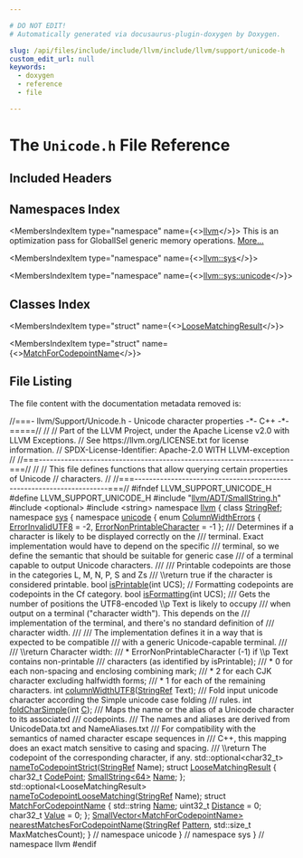 ```yaml
---

# DO NOT EDIT!
# Automatically generated via docusaurus-plugin-doxygen by Doxygen.

slug: /api/files/include/include/llvm/include/llvm/support/unicode-h
custom_edit_url: null
keywords:
  - doxygen
  - reference
  - file

---
```





# The `Unicode.h` File Reference

<DoxygenPage pluginConfig={pluginConfig}>



## Included Headers

<IncludesList>
<IncludesListItem
  filePath="llvm/ADT/SmallString.h"
  permalink="/docs/api/files/include/include/llvm/include/llvm/adt/smallstring-h"
  isLocal="true" />
<IncludesListItem
  filePath="optional"
  permalink=""
  isLocal="false" />
<IncludesListItem
  filePath="string"
  permalink=""
  isLocal="false" />
</IncludesList>

## Namespaces Index

<MembersIndex>

<MembersIndexItem
  type="namespace"
  name={<><a href="/docs/api/namespaces/llvm">llvm</a></>}>
This is an optimization pass for GlobalISel generic memory operations. <a href="/docs/api/namespaces/llvm/#details">More...</a>
</MembersIndexItem>

<MembersIndexItem
  type="namespace"
  name={<><a href="/docs/api/namespaces/llvm/sys">llvm::sys</a></>}>
</MembersIndexItem>

<MembersIndexItem
  type="namespace"
  name={<><a href="/docs/api/namespaces/llvm/sys/unicode">llvm::sys::unicode</a></>}>
</MembersIndexItem>

</MembersIndex>

## Classes Index

<MembersIndex>

<MembersIndexItem
  type="struct"
  name={<><a href="/docs/api/structs/llvm/sys/unicode/loosematchingresult">LooseMatchingResult</a></>}>
</MembersIndexItem>

<MembersIndexItem
  type="struct"
  name={<><a href="/docs/api/structs/llvm/sys/unicode/matchforcodepointname">MatchForCodepointName</a></>}>
</MembersIndexItem>

</MembersIndex>


## File Listing

The file content with the documentation metadata removed is:

<ProgramListing>

<Link id="l00001" /><CodeLine lineNumber="1"><Highlight kind="comment">//===- llvm/Support/Unicode.h - Unicode character properties  -&#42;- C++ -&#42;-=====//</Highlight><Highlight kind="normal"></Highlight></CodeLine>
<Link id="l00002" /><CodeLine lineNumber="2"><Highlight kind="normal"></Highlight><Highlight kind="comment">//</Highlight><Highlight kind="normal"></Highlight></CodeLine>
<Link id="l00003" /><CodeLine lineNumber="3"><Highlight kind="normal"></Highlight><Highlight kind="comment">// Part of the LLVM Project, under the Apache License v2.0 with LLVM Exceptions.</Highlight><Highlight kind="normal"></Highlight></CodeLine>
<Link id="l00004" /><CodeLine lineNumber="4"><Highlight kind="normal"></Highlight><Highlight kind="comment">// See https://llvm.org/LICENSE.txt for license information.</Highlight><Highlight kind="normal"></Highlight></CodeLine>
<Link id="l00005" /><CodeLine lineNumber="5"><Highlight kind="normal"></Highlight><Highlight kind="comment">// SPDX-License-Identifier: Apache-2.0 WITH LLVM-exception</Highlight><Highlight kind="normal"></Highlight></CodeLine>
<Link id="l00006" /><CodeLine lineNumber="6"><Highlight kind="normal"></Highlight><Highlight kind="comment">//</Highlight><Highlight kind="normal"></Highlight></CodeLine>
<Link id="l00007" /><CodeLine lineNumber="7"><Highlight kind="normal"></Highlight><Highlight kind="comment">//===----------------------------------------------------------------------===//</Highlight><Highlight kind="normal"></Highlight></CodeLine>
<Link id="l00008" /><CodeLine lineNumber="8"><Highlight kind="normal"></Highlight><Highlight kind="comment">//</Highlight><Highlight kind="normal"></Highlight></CodeLine>
<Link id="l00009" /><CodeLine lineNumber="9"><Highlight kind="normal"></Highlight><Highlight kind="comment">// This file defines functions that allow querying certain properties of Unicode</Highlight><Highlight kind="normal"></Highlight></CodeLine>
<Link id="l00010" /><CodeLine lineNumber="10"><Highlight kind="normal"></Highlight><Highlight kind="comment">// characters.</Highlight><Highlight kind="normal"></Highlight></CodeLine>
<Link id="l00011" /><CodeLine lineNumber="11"><Highlight kind="normal"></Highlight><Highlight kind="comment">//</Highlight><Highlight kind="normal"></Highlight></CodeLine>
<Link id="l00012" /><CodeLine lineNumber="12"><Highlight kind="normal"></Highlight><Highlight kind="comment">//===----------------------------------------------------------------------===//</Highlight><Highlight kind="normal"></Highlight></CodeLine>
<Link id="l00013" /><CodeLine lineNumber="13"><Highlight kind="normal"></Highlight></CodeLine>
<Link id="l00014" /><CodeLine lineNumber="14"><Highlight kind="normal"></Highlight><Highlight kind="preprocessor">#ifndef LLVM&#95;SUPPORT&#95;UNICODE&#95;H</Highlight><Highlight kind="normal"></Highlight></CodeLine>
<Link id="l00015" /><CodeLine lineNumber="15"><Highlight kind="normal"></Highlight><Highlight kind="preprocessor">#define LLVM&#95;SUPPORT&#95;UNICODE&#95;H</Highlight><Highlight kind="normal"></Highlight></CodeLine>
<Link id="l00016" /><CodeLine lineNumber="16"><Highlight kind="normal"></Highlight></CodeLine>
<Link id="l00017" /><CodeLine lineNumber="17"><Highlight kind="normal"></Highlight><Highlight kind="preprocessor">#include &quot;<a href="/docs/api/files/include/include/llvm/include/llvm/adt/smallstring-h">llvm/ADT/SmallString.h</a>&quot;</Highlight><Highlight kind="normal"></Highlight></CodeLine>
<Link id="l00018" /><CodeLine lineNumber="18"><Highlight kind="normal"></Highlight><Highlight kind="preprocessor">#include &lt;optional&gt;</Highlight><Highlight kind="normal"></Highlight></CodeLine>
<Link id="l00019" /><CodeLine lineNumber="19"><Highlight kind="normal"></Highlight><Highlight kind="preprocessor">#include &lt;string&gt;</Highlight><Highlight kind="normal"></Highlight></CodeLine>
<Link id="l00020" /><CodeLine lineNumber="20"><Highlight kind="normal"></Highlight></CodeLine>
<Link id="l00021" /><CodeLine lineNumber="21"><Highlight kind="normal"></Highlight><Highlight kind="keyword">namespace </Highlight><Highlight kind="normal"><a href="/docs/api/namespaces/llvm">llvm</a> &#123;</Highlight></CodeLine>
<Link id="l00022" /><CodeLine lineNumber="22"><Highlight kind="normal"></Highlight><Highlight kind="keyword">class </Highlight><Highlight kind="normal"><a href="/docs/api/classes/llvm/stringref">StringRef</a>;</Highlight></CodeLine>
<Link id="l00023" /><CodeLine lineNumber="23"><Highlight kind="normal"></Highlight></CodeLine>
<Link id="l00024" /><CodeLine lineNumber="24"><Highlight kind="normal"></Highlight><Highlight kind="keyword">namespace </Highlight><Highlight kind="normal"><a href="/docs/api/namespaces/llvm/sys">sys</a> &#123;</Highlight></CodeLine>
<Link id="l00025" /><CodeLine lineNumber="25" lineLink="/docs/api/namespaces/llvm/sys/unicode"><Highlight kind="normal"></Highlight><Highlight kind="keyword">namespace </Highlight><Highlight kind="normal"><a href="/docs/api/namespaces/llvm/sys/unicode">unicode</a> &#123;</Highlight></CodeLine>
<Link id="l00026" /><CodeLine lineNumber="26"><Highlight kind="normal"></Highlight></CodeLine>
<Link id="l00027" /><CodeLine lineNumber="27" lineLink="/docs/api/namespaces/llvm/sys/unicode/#a054c217b1f8d738318a766e35b31063e"><Highlight kind="normal"></Highlight><Highlight kind="keyword">enum</Highlight><Highlight kind="normal"> <a href="/docs/api/namespaces/llvm/sys/unicode/#a054c217b1f8d738318a766e35b31063e">ColumnWidthErrors</a> &#123;</Highlight></CodeLine>
<Link id="l00028" /><CodeLine lineNumber="28" lineLink="/docs/api/namespaces/llvm/sys/unicode/#a054c217b1f8d738318a766e35b31063ea32cdc26114f4a19ca509d53eea14c2e9"><Highlight kind="normal">  <a href="/docs/api/namespaces/llvm/sys/unicode/#a054c217b1f8d738318a766e35b31063ea32cdc26114f4a19ca509d53eea14c2e9">ErrorInvalidUTF8</a> = -2,</Highlight></CodeLine>
<Link id="l00029" /><CodeLine lineNumber="29" lineLink="/docs/api/namespaces/llvm/sys/unicode/#a054c217b1f8d738318a766e35b31063eae08389c6cf8c7bc89ef7406ac6f95f2d"><Highlight kind="normal">  <a href="/docs/api/namespaces/llvm/sys/unicode/#a054c217b1f8d738318a766e35b31063eae08389c6cf8c7bc89ef7406ac6f95f2d">ErrorNonPrintableCharacter</a> = -1</Highlight></CodeLine>
<Link id="l00030" /><CodeLine lineNumber="30"><Highlight kind="normal">&#125;;</Highlight></CodeLine>
<Link id="l00031" /><CodeLine lineNumber="31"><Highlight kind="normal"></Highlight><Highlight kind="comment"></Highlight></CodeLine>
<Link id="l00032" /><CodeLine lineNumber="32"><Highlight kind="comment">/// Determines if a character is likely to be displayed correctly on the</Highlight></CodeLine>
<Link id="l00033" /><CodeLine lineNumber="33"><Highlight kind="comment">/// terminal. Exact implementation would have to depend on the specific</Highlight></CodeLine>
<Link id="l00034" /><CodeLine lineNumber="34"><Highlight kind="comment">/// terminal, so we define the semantic that should be suitable for generic case</Highlight></CodeLine>
<Link id="l00035" /><CodeLine lineNumber="35"><Highlight kind="comment">/// of a terminal capable to output Unicode characters.</Highlight></CodeLine>
<Link id="l00036" /><CodeLine lineNumber="36"><Highlight kind="comment">///</Highlight></CodeLine>
<Link id="l00037" /><CodeLine lineNumber="37"><Highlight kind="comment">/// Printable codepoints are those in the categories L, M, N, P, S and Zs</Highlight></CodeLine>
<Link id="l00038" /><CodeLine lineNumber="38"><Highlight kind="comment">/// \\return true if the character is considered printable.</Highlight><Highlight kind="normal"></Highlight></CodeLine>
<Link id="l00039" /><CodeLine lineNumber="39"><Highlight kind="normal"></Highlight><Highlight kind="keywordtype">bool</Highlight><Highlight kind="normal"> <a href="/docs/api/namespaces/llvm/sys/unicode/#abdd3e84c33222ee387cf6a03d1a77400">isPrintable</a>(</Highlight><Highlight kind="keywordtype">int</Highlight><Highlight kind="normal"> UCS);</Highlight></CodeLine>
<Link id="l00040" /><CodeLine lineNumber="40"><Highlight kind="normal"></Highlight></CodeLine>
<Link id="l00041" /><CodeLine lineNumber="41"><Highlight kind="normal"></Highlight><Highlight kind="comment">// Formatting codepoints are codepoints in the Cf category.</Highlight><Highlight kind="normal"></Highlight></CodeLine>
<Link id="l00042" /><CodeLine lineNumber="42"><Highlight kind="normal"></Highlight><Highlight kind="keywordtype">bool</Highlight><Highlight kind="normal"> <a href="/docs/api/namespaces/llvm/sys/unicode/#abd4aa0bae0775960e05e796db4139755">isFormatting</a>(</Highlight><Highlight kind="keywordtype">int</Highlight><Highlight kind="normal"> UCS);</Highlight></CodeLine>
<Link id="l00043" /><CodeLine lineNumber="43"><Highlight kind="normal"></Highlight><Highlight kind="comment"></Highlight></CodeLine>
<Link id="l00044" /><CodeLine lineNumber="44"><Highlight kind="comment">/// Gets the number of positions the UTF8-encoded \\p Text is likely to occupy</Highlight></CodeLine>
<Link id="l00045" /><CodeLine lineNumber="45"><Highlight kind="comment">/// when output on a terminal (&quot;character width&quot;). This depends on the</Highlight></CodeLine>
<Link id="l00046" /><CodeLine lineNumber="46"><Highlight kind="comment">/// implementation of the terminal, and there&#39;s no standard definition of</Highlight></CodeLine>
<Link id="l00047" /><CodeLine lineNumber="47"><Highlight kind="comment">/// character width.</Highlight></CodeLine>
<Link id="l00048" /><CodeLine lineNumber="48"><Highlight kind="comment">///</Highlight></CodeLine>
<Link id="l00049" /><CodeLine lineNumber="49"><Highlight kind="comment">/// The implementation defines it in a way that is expected to be compatible</Highlight></CodeLine>
<Link id="l00050" /><CodeLine lineNumber="50"><Highlight kind="comment">/// with a generic Unicode-capable terminal.</Highlight></CodeLine>
<Link id="l00051" /><CodeLine lineNumber="51"><Highlight kind="comment">///</Highlight></CodeLine>
<Link id="l00052" /><CodeLine lineNumber="52"><Highlight kind="comment">/// \\return Character width:</Highlight></CodeLine>
<Link id="l00053" /><CodeLine lineNumber="53"><Highlight kind="comment">///   &#42; ErrorNonPrintableCharacter (-1) if \\p Text contains non-printable</Highlight></CodeLine>
<Link id="l00054" /><CodeLine lineNumber="54"><Highlight kind="comment">///     characters (as identified by isPrintable);</Highlight></CodeLine>
<Link id="l00055" /><CodeLine lineNumber="55"><Highlight kind="comment">///   &#42; 0 for each non-spacing and enclosing combining mark;</Highlight></CodeLine>
<Link id="l00056" /><CodeLine lineNumber="56"><Highlight kind="comment">///   &#42; 2 for each CJK character excluding halfwidth forms;</Highlight></CodeLine>
<Link id="l00057" /><CodeLine lineNumber="57"><Highlight kind="comment">///   &#42; 1 for each of the remaining characters.</Highlight><Highlight kind="normal"></Highlight></CodeLine>
<Link id="l00058" /><CodeLine lineNumber="58"><Highlight kind="normal"></Highlight><Highlight kind="keywordtype">int</Highlight><Highlight kind="normal"> <a href="/docs/api/namespaces/llvm/sys/unicode/#a5eb094d229e45fc3cee677f5fc824e2a">columnWidthUTF8</a>(<a href="/docs/api/classes/llvm/stringref">StringRef</a> Text);</Highlight></CodeLine>
<Link id="l00059" /><CodeLine lineNumber="59"><Highlight kind="normal"></Highlight><Highlight kind="comment"></Highlight></CodeLine>
<Link id="l00060" /><CodeLine lineNumber="60"><Highlight kind="comment">/// Fold input unicode character according the Simple unicode case folding</Highlight></CodeLine>
<Link id="l00061" /><CodeLine lineNumber="61"><Highlight kind="comment">/// rules.</Highlight><Highlight kind="normal"></Highlight></CodeLine>
<Link id="l00062" /><CodeLine lineNumber="62"><Highlight kind="normal"></Highlight><Highlight kind="keywordtype">int</Highlight><Highlight kind="normal"> <a href="/docs/api/namespaces/llvm/sys/unicode/#a3578a101e495ed08245b568a1e02174a">foldCharSimple</a>(</Highlight><Highlight kind="keywordtype">int</Highlight><Highlight kind="normal"> <a href="/docs/api/namespaces/llvm/callingconv/#ac6aa1387c4375260e2468eb5a77fdb4cafd841a49aec1539bc88abc8ff9e170fb">C</a>);</Highlight></CodeLine>
<Link id="l00063" /><CodeLine lineNumber="63"><Highlight kind="normal"></Highlight><Highlight kind="comment"></Highlight></CodeLine>
<Link id="l00064" /><CodeLine lineNumber="64"><Highlight kind="comment">/// Maps the name or the alias of a Unicode character to its associated</Highlight></CodeLine>
<Link id="l00065" /><CodeLine lineNumber="65"><Highlight kind="comment">/// codepoints.</Highlight></CodeLine>
<Link id="l00066" /><CodeLine lineNumber="66"><Highlight kind="comment">/// The names and aliases are derived from UnicodeData.txt and NameAliases.txt</Highlight></CodeLine>
<Link id="l00067" /><CodeLine lineNumber="67"><Highlight kind="comment">/// For compatibility with the semantics of named character escape sequences in</Highlight></CodeLine>
<Link id="l00068" /><CodeLine lineNumber="68"><Highlight kind="comment">/// C++, this mapping does an exact match sensitive to casing and spacing.</Highlight></CodeLine>
<Link id="l00069" /><CodeLine lineNumber="69"><Highlight kind="comment">/// \\return The codepoint of the corresponding character, if any.</Highlight><Highlight kind="normal"></Highlight></CodeLine>
<Link id="l00070" /><CodeLine lineNumber="70"><Highlight kind="normal">std::optional&lt;char32&#95;t&gt; <a href="/docs/api/namespaces/llvm/sys/unicode/#a4975b1c3f5b90e3270e59ee3b3e34999">nameToCodepointStrict</a>(<a href="/docs/api/classes/llvm/stringref">StringRef</a> Name);</Highlight></CodeLine>
<Link id="l00071" /><CodeLine lineNumber="71"><Highlight kind="normal"></Highlight></CodeLine>
<Link id="l00072" /><CodeLine lineNumber="72" lineLink="/docs/api/structs/llvm/sys/unicode/loosematchingresult"><Highlight kind="normal"></Highlight><Highlight kind="keyword">struct </Highlight><Highlight kind="normal"><a href="/docs/api/structs/llvm/sys/unicode/loosematchingresult">LooseMatchingResult</a> &#123;</Highlight></CodeLine>
<Link id="l00073" /><CodeLine lineNumber="73" lineLink="/docs/api/structs/llvm/sys/unicode/loosematchingresult/#abd7720dceb305c576c287c63a0036e06"><Highlight kind="normal">  </Highlight><Highlight kind="keywordtype">char32&#95;t</Highlight><Highlight kind="normal"> <a href="/docs/api/structs/llvm/sys/unicode/loosematchingresult/#abd7720dceb305c576c287c63a0036e06">CodePoint</a>;</Highlight></CodeLine>
<Link id="l00074" /><CodeLine lineNumber="74" lineLink="/docs/api/structs/llvm/sys/unicode/loosematchingresult/#a1ce810143e72708cf5fe01789b528915"><Highlight kind="normal">  <a href="/docs/api/classes/llvm/smallstring">SmallString&lt;64&gt;</a> <a href="/docs/api/structs/llvm/sys/unicode/loosematchingresult/#a1ce810143e72708cf5fe01789b528915">Name</a>;</Highlight></CodeLine>
<Link id="l00075" /><CodeLine lineNumber="75"><Highlight kind="normal">&#125;;</Highlight></CodeLine>
<Link id="l00076" /><CodeLine lineNumber="76"><Highlight kind="normal"></Highlight></CodeLine>
<Link id="l00077" /><CodeLine lineNumber="77"><Highlight kind="normal">std::optional&lt;LooseMatchingResult&gt; <a href="/docs/api/namespaces/llvm/sys/unicode/#a8d0d10bb4158631314f59a7865eb1c62">nameToCodepointLooseMatching</a>(<a href="/docs/api/classes/llvm/stringref">StringRef</a> Name);</Highlight></CodeLine>
<Link id="l00078" /><CodeLine lineNumber="78"><Highlight kind="normal"></Highlight></CodeLine>
<Link id="l00079" /><CodeLine lineNumber="79" lineLink="/docs/api/structs/llvm/sys/unicode/matchforcodepointname"><Highlight kind="normal"></Highlight><Highlight kind="keyword">struct </Highlight><Highlight kind="normal"><a href="/docs/api/structs/llvm/sys/unicode/matchforcodepointname">MatchForCodepointName</a> &#123;</Highlight></CodeLine>
<Link id="l00080" /><CodeLine lineNumber="80" lineLink="/docs/api/structs/llvm/sys/unicode/matchforcodepointname/#abfa236a8272e38625ec4b248869c0b49"><Highlight kind="normal">  std::string <a href="/docs/api/structs/llvm/sys/unicode/matchforcodepointname/#abfa236a8272e38625ec4b248869c0b49">Name</a>;</Highlight></CodeLine>
<Link id="l00081" /><CodeLine lineNumber="81" lineLink="/docs/api/structs/llvm/sys/unicode/matchforcodepointname/#aa5afff707ec91bbfe0430d6ab1703cec"><Highlight kind="normal">  uint32&#95;t <a href="/docs/api/structs/llvm/sys/unicode/matchforcodepointname/#aa5afff707ec91bbfe0430d6ab1703cec">Distance</a> = 0;</Highlight></CodeLine>
<Link id="l00082" /><CodeLine lineNumber="82" lineLink="/docs/api/structs/llvm/sys/unicode/matchforcodepointname/#aa72f3e99eb2c8326ca27d7e01473f751"><Highlight kind="normal">  </Highlight><Highlight kind="keywordtype">char32&#95;t</Highlight><Highlight kind="normal"> <a href="/docs/api/structs/llvm/sys/unicode/matchforcodepointname/#aa72f3e99eb2c8326ca27d7e01473f751">Value</a> = 0;</Highlight></CodeLine>
<Link id="l00083" /><CodeLine lineNumber="83"><Highlight kind="normal">&#125;;</Highlight></CodeLine>
<Link id="l00084" /><CodeLine lineNumber="84"><Highlight kind="normal"></Highlight></CodeLine>
<Link id="l00085" /><CodeLine lineNumber="85"><Highlight kind="normal"><a href="/docs/api/classes/llvm/smallvector">SmallVector&lt;MatchForCodepointName&gt;</a></Highlight></CodeLine>
<Link id="l00086" /><CodeLine lineNumber="86"><Highlight kind="normal"><a href="/docs/api/namespaces/llvm/sys/unicode/#a4e10ba09dea9d13b485ec2a68efb4f98">nearestMatchesForCodepointName</a>(<a href="/docs/api/classes/llvm/stringref">StringRef</a> <a href="/docs/api/classes/llvm/pattern">Pattern</a>, std::size&#95;t MaxMatchesCount);</Highlight></CodeLine>
<Link id="l00087" /><CodeLine lineNumber="87"><Highlight kind="normal"></Highlight></CodeLine>
<Link id="l00088" /><CodeLine lineNumber="88"><Highlight kind="normal">&#125; </Highlight><Highlight kind="comment">// namespace unicode</Highlight><Highlight kind="normal"></Highlight></CodeLine>
<Link id="l00089" /><CodeLine lineNumber="89"><Highlight kind="normal">&#125; </Highlight><Highlight kind="comment">// namespace sys</Highlight><Highlight kind="normal"></Highlight></CodeLine>
<Link id="l00090" /><CodeLine lineNumber="90"><Highlight kind="normal">&#125; </Highlight><Highlight kind="comment">// namespace llvm</Highlight><Highlight kind="normal"></Highlight></CodeLine>
<Link id="l00091" /><CodeLine lineNumber="91"><Highlight kind="normal"></Highlight></CodeLine>
<Link id="l00092" /><CodeLine lineNumber="92"><Highlight kind="normal"></Highlight><Highlight kind="preprocessor">#endif</Highlight></CodeLine>

</ProgramListing>

</DoxygenPage>
